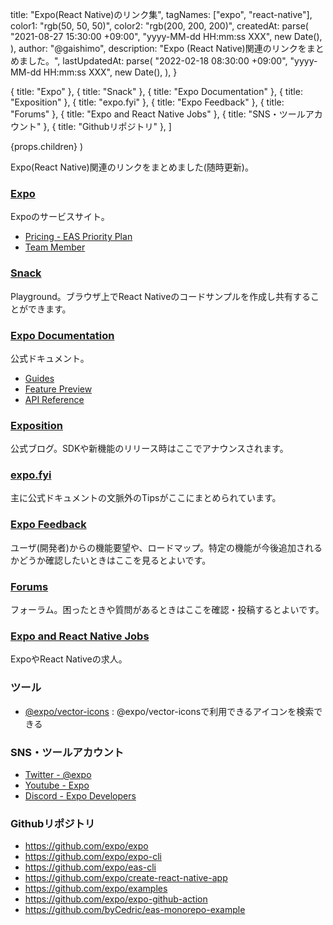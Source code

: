   title: "Expo(React Native)のリンク集",
  tagNames: ["expo", "react-native"],
  color1: "rgb(50, 50, 50)",
  color2: "rgb(200, 200, 200)",
  createdAt: parse(
    "2021-08-27 15:30:00 +09:00",
    "yyyy-MM-dd HH:mm:ss XXX",
    new Date(),
  ),
  author: "@gaishimo",
  description:
    "Expo (React Native)関連のリンクをまとめました。",
  lastUpdatedAt: parse(
    "2022-02-18 08:30:00 +09:00",
    "yyyy-MM-dd HH:mm:ss XXX",
    new Date(),
  ),
}

  { title: "Expo" },
  { title: "Snack" },
  { title: "Expo Documentation" },
  { title: "Exposition" },
  { title: "expo.fyi" },
  { title: "Expo Feedback" },
  { title: "Forums" },
  { title: "Expo and React Native Jobs" },
  { title: "SNS・ツールアカウント" },
  { title: "Githubリポジトリ" },
]

  <PostLayout headlines={headlines} meta={meta}>
    {props.children}
  </PostLayout>
)

Expo(React Native)関連のリンクをまとめました(随時更新)。

### [Expo](https://expo.dev/)
Expoのサービスサイト。

- [Pricing - EAS Priority Plan](https://expo.dev/pricing)
- [Team Member](https://expo.dev/about)

### [Snack](https://snack.expo.dev/)

Playground。ブラウザ上でReact Nativeのコードサンプルを作成し共有することができます。

### [Expo Documentation](https://docs.expo.dev)

公式ドキュメント。

- [Guides](https://docs.expo.dev/guides/)
- [Feature Preview](https://docs.expo.dev/feature-preview/)
- [API Reference](https://docs.expo.dev/versions/latest/)


### [Exposition](https://blog.expo.dev)

公式ブログ。SDKや新機能のリリース時はここでアナウンスされます。

### [expo.fyi](https://github.com/expo/fyi)

主に公式ドキュメントの文脈外のTipsがここにまとめられています。

### [Expo Feedback](https://expo.canny.io/)

ユーザ(開発者)からの機能要望や、ロードマップ。特定の機能が今後追加されるかどうか確認したいときはここを見るとよいです。


### [Forums](https://forums.expo.dev/)

フォーラム。困ったときや質問があるときはここを確認・投稿するとよいです。

### [Expo and React Native Jobs](https://pallet.xyz/list/expo-jobs/jobs)

ExpoやReact Nativeの求人。

### ツール

- [@expo/vector-icons](https://icons.expo.fyi/) : @expo/vector-iconsで利用できるアイコンを検索できる



### SNS・ツールアカウント

- [Twitter - @expo](https://twitter.com/expo)
- [Youtube - Expo](https://www.youtube.com/channel/UCx_YiR733cfqVPRsQ1n8Fag)
- [Discord - Expo Developers](https://discord.gg/4gtbPAdpaE)




### Githubリポジトリ

- https://github.com/expo/expo
- https://github.com/expo/expo-cli
- https://github.com/expo/eas-cli
- https://github.com/expo/create-react-native-app
- https://github.com/expo/examples
- https://github.com/expo/expo-github-action
- https://github.com/byCedric/eas-monorepo-example

